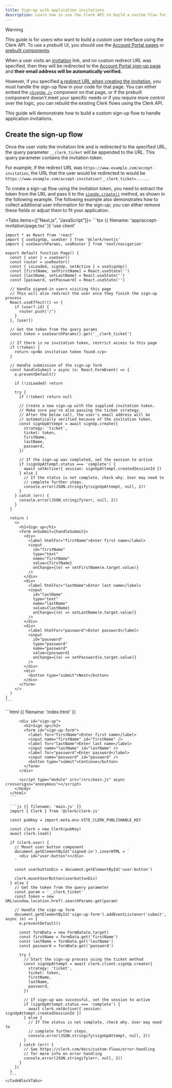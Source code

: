 ```yaml
---
title: Sign-up with application invitations
description: Learn how to use the Clerk API to build a custom flow for handling application invitations.
---
```


> [!WARNING]
> This guide is for users who want to build a _custom_ user interface using the Clerk API. To use a _prebuilt_ UI, you should use the [Account Portal pages](/docs/customization/account-portal/overview) or [prebuilt components](/docs/components/overview).

When a user visits an [invitation](/docs/users/invitations) link, and no custom redirect URL was specified, then they will be redirected to the [Account Portal sign-up page](/docs/customization/account-portal/overview#sign-up) and **their email address will be automatically verified.**

However, if you specified [a redirect URL when creating the invitation](/docs/users/invitations#redirect-url), you must handle the sign-up flow in your code for that page. You can either embed the [`<SignUp />`](/docs/components/authentication/sign-up) component on that page, or if the prebuilt component doesn't meet your specific needs or if you require more control over the logic, you can rebuild the existing Clerk flows using the Clerk API.

This guide will demonstrate how to build a custom sign-up flow to handle application invitations.

## Create the sign-up flow

Once the user visits the invitation link and is redirected to the specified URL, the query parameter `__clerk_ticket` will be appended to the URL. This query parameter contains the invitation token.

For example, if the redirect URL was `https://www.example.com/accept-invitation`, the URL that the user would be redirected to would be `https://www.example.com/accept-invitation?__clerk_ticket=.....`.

To create a sign-up flow using the invitation token, you need to extract the token from the URL and pass it to the [`signUp.create()`](/docs/references/javascript/sign-up/sign-up#create) method, as shown in the following example. The following example also demonstrates how to collect additional user information for the sign-up; you can either remove these fields or adjust them to fit your application.

<Tabs items={["Next.js", "JavaScript"]}>
  <Tab>
    ```tsx {{ filename: 'app/accept-invitation/page.tsx' }}
    'use client'

    import * as React from 'react'
    import { useSignUp, useUser } from '@clerk/nextjs'
    import { useSearchParams, useRouter } from 'next/navigation'

    export default function Page() {
      const { user } = useUser()
      const router = useRouter()
      const { isLoaded, signUp, setActive } = useSignUp()
      const [firstName, setFirstName] = React.useState('')
      const [lastName, setLastName] = React.useState('')
      const [password, setPassword] = React.useState('')

      // Handle signed-in users visiting this page
      // This will also redirect the user once they finish the sign-up process
      React.useEffect(() => {
        if (user?.id) {
          router.push('/')
        }
      }, [user])

      // Get the token from the query params
      const token = useSearchParams().get('__clerk_ticket')

      // If there is no invitation token, restrict access to this page
      if (!token) {
        return <p>No invitation token found.</p>
      }

      // Handle submission of the sign-up form
      const handleSubmit = async (e: React.FormEvent) => {
        e.preventDefault()

        if (!isLoaded) return

        try {
          if (!token) return null

          // Create a new sign-up with the supplied invitation token.
          // Make sure you're also passing the ticket strategy.
          // After the below call, the user's email address will be
          // automatically verified because of the invitation token.
          const signUpAttempt = await signUp.create({
            strategy: 'ticket',
            ticket: token,
            firstName,
            lastName,
            password,
          })

          // If the sign-up was completed, set the session to active
          if (signUpAttempt.status === 'complete') {
            await setActive({ session: signUpAttempt.createdSessionId })
          } else {
            // If the status is not complete, check why. User may need to
            // complete further steps.
            console.error(JSON.stringify(signUpAttempt, null, 2))
          }
        } catch (err) {
          console.error(JSON.stringify(err, null, 2))
        }
      }

      return (
        <>
          <h1>Sign up</h1>
          <form onSubmit={handleSubmit}>
            <div>
              <label htmlFor="firstName">Enter first name</label>
              <input
                id="firstName"
                type="text"
                name="firstName"
                value={firstName}
                onChange={(e) => setFirstName(e.target.value)}
              />
            </div>
            <div>
              <label htmlFor="lastName">Enter last name</label>
              <input
                id="lastName"
                type="text"
                name="lastName"
                value={lastName}
                onChange={(e) => setLastName(e.target.value)}
              />
            </div>
            <div>
              <label htmlFor="password">Enter password</label>
              <input
                id="password"
                type="password"
                name="password"
                value={password}
                onChange={(e) => setPassword(e.target.value)}
              />
            </div>
            <div>
              <button type="submit">Next</button>
            </div>
          </form>
        </>
      )
    }
    ```
  </Tab>

  <Tab>
    <CodeBlockTabs options={["index.html", "main.js"]}>
      ```html {{ filename: 'index.html' }}
      <!doctype html>
      <html lang="en">
        <head>
          <meta charset="UTF-8" />
          <meta name="viewport" content="width=device-width, initial-scale=1.0" />
          <title>Clerk + JavaScript App</title>
        </head>
        <body>
          <div id="signed-in"></div>

          <div id="sign-up">
            <h2>Sign up</h2>
            <form id="sign-up-form">
              <label for="firstName">Enter first name</label>
              <input name="firstName" id="firstName" />
              <label for="lastName">Enter last name</label>
              <input name="lastName" id="lastName" />
              <label for="password">Enter password</label>
              <input name="password" id="password" />
              <button type="submit">Continue</button>
            </form>
          </div>

          <script type="module" src="/src/main.js" async crossorigin="anonymous"></script>
        </body>
      </html>
      ```

      ```js {{ filename: 'main.js' }}
      import { Clerk } from '@clerk/clerk-js'

      const pubKey = import.meta.env.VITE_CLERK_PUBLISHABLE_KEY

      const clerk = new Clerk(pubKey)
      await clerk.load()

      if (clerk.user) {
        // Mount user button component
        document.getElementById('signed-in').innerHTML = `
          <div id="user-button"></div>
        `

        const userbuttonDiv = document.getElementById('user-button')

        clerk.mountUserButton(userbuttonDiv)
      } else {
        // Get the token from the query parameter
        const param = '__clerk_ticket'
        const token = new URL(window.location.href).searchParams.get(param)

        // Handle the sign-up form
        document.getElementById('sign-up-form').addEventListener('submit', async (e) => {
          e.preventDefault()

          const formData = new FormData(e.target)
          const firstName = formData.get('firstName')
          const lastName = formData.get('lastName')
          const password = formData.get('password')

          try {
            // Start the sign-up process using the ticket method
            const signUpAttempt = await clerk.client.signUp.create({
              strategy: 'ticket',
              ticket: token,
              firstName,
              lastName,
              password,
            })

            // If sign-up was successful, set the session to active
            if (signUpAttempt.status === 'complete') {
              await clerk.setActive({ session: signUpAttempt.createdSessionId })
            } else {
              // If the status is not complete, check why. User may need to
              // complete further steps.
              console.error(JSON.stringify(signUpAttempt, null, 2))
            }
          } catch (err) {
            // See https://clerk.com/docs/custom-flows/error-handling
            // for more info on error handling
            console.error(JSON.stringify(err, null, 2))
          }
        })
      }
      ```
    </CodeBlockTabs>
  </Tab>
</Tabs>
